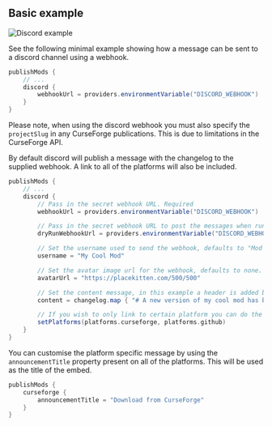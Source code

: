 ## Basic example

![Discord example](/images/discord_example.png)

See the following minimal example showing how a message can be sent to a discord channel using a webhook.

```groovy
publishMods {
    // ...
    discord {
        webhookUrl = providers.environmentVariable("DISCORD_WEBHOOK")
    }
}
```

Please note, when using the discord webhook you must also specify the `projectSlug` in any CurseForge publications. This is due to limitations in the CurseForge API.

By default discord will publish a message with the changelog to the supplied webhook. A link to all of the platforms will also be included.

```groovy
publishMods {
    // ...
    discord {
        // Pass in the secret webhook URL. Required
        webhookUrl = providers.environmentVariable("DISCORD_WEBHOOK")

        // Pass in the secret webhook URL to post the messages when running a dry run. Optional
        dryRunWebhookUrl = providers.environmentVariable("DISCORD_WEBHOOK_DRY_RUN")

        // Set the username used to send the webhook, defaults to "Mod Publish Plugin"
        username = "My Cool Mod"

        // Set the avatar image url for the webhook, defaults to none.
        avatarUrl = "https://placekitten.com/500/500"

        // Set the content message, in this example a header is added before the changelog. Defaults to just the changelog
        content = changelog.map { "# A new version of my cool mod has been released! \n" + it}

        // If you wish to only link to certain platform you can do the following
        setPlatforms(platforms.curseforge, platforms.github)
    }
}
```

You can customise the platform specific message by using the `announcementTitle` property present on all of the platforms. This will be used as the title of the embed.

```groovy
publishMods {
    curseforge {
        announcementTitle = "Download from CurseForge"
    }
}
```